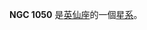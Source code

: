 {{NGCInfoBox|NGCID=NGC 1050|發現者=德亞瑞司特|發現日期=1865年9月17日|其他編號=UGC 2178,MCG 6-6-78,ZWG 523.92|曆元=J2000.0|赤經=42分35.6秒
|赤緯=34°45'51"|星座=英仙座|星體=星系|星等=12.6|表面亮度=13.1|藍等=13.5}}

'''NGC 1050''' 是[[英仙座|英仙座]]的一個[[星系|星系]]。

{{NGCReference|1050}}
{{Catalogs|NGC=1050}}